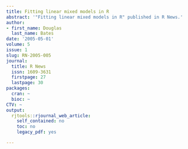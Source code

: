 ```yaml
---
title: Fitting linear mixed models in R
abstract: '"Fitting linear mixed models in R" published in R News.'
author:
- first_name: Douglas
  last_name: Bates
date: '2005-05-01'
volume: 5
issue: 1
slug: RN-2005-005
journal:
  title: R News
  issn: 1609-3631
  firstpage: 27
  lastpage: 30
packages:
  cran: ~
  bioc: ~
CTV: ~
output:
  rjtools::rjournal_web_article:
    self_contained: no
    toc: no
    legacy_pdf: yes

---
```

